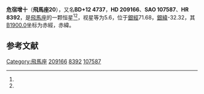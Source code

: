 {{Starbox begin
| name = 飛馬座20
}}
{{Starbox observe
| epoch = [[J2000.0|J2000.0]]
| constell = [[飛馬座|飛馬座]]<ref name=SIMBAD>{{cite web
 | url=http://simbad.u-strasbg.fr/simbad/sim-id?Ident=HR+8392
 | title =Pulsating variable Star
 | publisher=Centre de Données astronomiques de Strasbourg
 | work=SIMBAD
 | accessdate=2012-07-13}}</ref><ref name=DATA>{{cite web
 | url=http://vizier.u-strasbg.fr/viz-bin/VizieR-5?-out.add=.&-source=5050&-corr=PK=HR&-out.max=9999&HR=8392
 | title =VizieR Detailed Page
 | accessdate=2012-07-13}}</ref>
| 星官 = 
| ra = {{RA|22|1|5.4}}<ref name=SIMBAD /><ref name=DATA />
| dec = {{DEC|+13|7|11}}<ref name=SIMBAD /><ref name=DATA />
| appmag_v = 5.6<ref name=SIMBAD /><ref name=DATA />
}}
{{Starbox character
| class = F4III<ref name=SIMBAD /><ref name=DATA />
| b-v = 0.34<ref name=SIMBAD /><ref name=DATA />
| u-b = 0.05<ref name=SIMBAD /><ref name=DATA />
| r-i = <ref name=SIMBAD /><ref name=DATA />
| variable = 
}}
{{Starbox astrometry
| radial_v = 0.05
| prop_mo_ra = 7
| parallax = 0.038
| p_error = 
}}
{{Starbox catalog
| names =BD+12 4737，[[SAO星表|SAO]] 107587，[[HD星表|HD]] 209166，[[HR星表|HR]] 8392}}
{{Starbox reference |Simbad=HR+8392}}
{{Starbox end}}

'''危宿增十'''（'''飛馬座20'''），又名'''BD+12 4737'''，'''HD 209166'''、'''SAO 107587'''、'''HR 8392'''，是[[飛馬座|飛馬座]]的一颗恒星<ref name=SIMBAD /><ref name=DATA />，视星等为5.6，位于[[銀道座標系|銀經]]71.68，[[銀道座標系|銀緯]]-32.32，其[[B1900.0|B1900.0]]坐标为赤經{{RA|21|56|13}}，赤緯{{DEC|+12|-32.32|27}}。

== 参考文献 ==
{{reflist}}

{{飞马座恒星}}
{{星官|危宿|3|14}}

[[Category:飛馬座|Category:飛馬座]]
[[Category:HD和HDE天體|209166]]
[[Category:HR天體|8392]]
[[Category:SAO天體|107587]]


{{star-stub}}